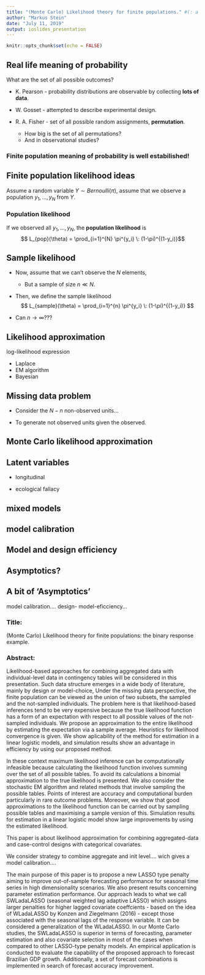 ```yaml
---
title: "(Monte Carlo) Likelihood theory for finite populations." #(: a rematch in the computational era.) model calibration; model and design efficiency; 
author: "Markus Stein"
date: "July 11, 2019"
output: ioslides_presentation
---
```


```r
knitr::opts_chunk$set(echo = FALSE)
```

## Real life meaning of probability
What are the set of all possible outcomes?  

- K. Pearson - probability distributions are observable by collecting **lots of data**. 

- W. Gosset - attempted to describe experimental design.

- R. A. Fisher - set of all possible random assignments, **permutation**.
    * How big is the set of all permutations?
    * And in observational studies?
    
### **Finite population** meaning of probability is well estabilished!


## Finite population likelihood ideas
Assume a random variable $Y \sim Bernoulli(\pi)$, assume that we observe a population $y_1, \ldots, y_N$ from $Y$.


### Population likelihood
If we observed all $y_1, \ldots, y_N$, the **population likelihood** is
$$ L_{pop}(\theta) = \prod_{i=1}^{N} \pi^{y_i} \: (1-\pi)^{(1-y_i)}$$



## Sample likelihood
- Now, assume that we can't observe the $N$ elements,
    + But a sample of size $n \ll N$.  
    

- Then, we define the sample likelihood  
$$ L_{sample}(\theta) = \prod_{i=1}^{n} \pi^{y_i} \: (1-\pi)^{(1-y_i)} $$

- Can $n\rightarrow \infty$???

## Likelihood approximation
log-likelihood expression

- Laplace  
- EM algorithm  
- Bayesian  


## Missing data problem
- Consider the $N - n$ non-observed units...

- To generate not observed units given the observed.



## Monte Carlo likelihood approximation





## Latent variables
- longitudinal

- ecological fallacy


## mixed models

## model calibration

## Model and design efficiency

## Asymptotics?

## A bit of 'Asymptotics'



model calibration.... design- model-eficciency... 



### Title: 
(Monte Carlo) Likelihood theory for finite populations: the binary response example.


### Abstract:
Likelihood-based approaches for combining aggregated data with individual-level 
data in contingency tables will be considered in this presentation. Such data 
structure emerges in a wide body of literature, mainly by design or model-choice, 
<!-- e.g. by disclosure limitation of  -->
<!-- private unaggregated data survey agencies usually release group level information,  -->
<!-- and the only reliable way to reduce potencial biases (commonly called "ecological  -->
<!-- fallacy") consists in supplementing these marginal distributions by unit-record  -->
<!-- information. Similar problems arise when researchers working on complex survey  -->
<!-- designs may take advantage of available marginal population information to improve  -->
<!-- efficiency. -->
Under the missing data perspective, the finite population can be viewed as the union 
of two subsets, the sampled and the not-sampled individuals. The problem here is that 
likelihood-based inferences tend to be very expensive because the true likelihood 
function has a form of an expectation with respect to all possible values of the 
not-sampled individuals. We propose an approximation to the entire likelihood by 
estimating the expectation via a sample average. Heuristics for likelihood convergence 
is given. We show aplicability of the method for estimation in a linear logistic models, 
and simulation  results show an advantage in efficiency by using our proposed method.



In these context maximum likelihood inference can be computationally infeasible because calculating the likelihood function involves summing over the set of all possible tables. To avoid its calculations a binomial approximation to the true likelihood is presented. We also consider the stochastic EM algorithm and related methods that involve sampling the possible tables. Points of interest are accuracy and computational burden particularly in rare outcome problems. Moreover, we show that good approximations to the likelihood function can be carried out by sampling possible tables and maximising a sample version of this. Simulation results for estimation in a linear logistic model show large improvements by using the estimated likelihood.


This paper is about likelihood approximation for combining aggregated-data and 
case-control designs with categorical covariates. 


We consider strategy to combine aggregate and init level.... wich gives a model calibration....


The main purpose of this paper is to propose a new LASSO type penalty
aiming to improve out-of-sample forecasting performance for seasonal time series in
high dimensionality scenarios. We also present results concerning parameter
estimation performance. Our approach leads to what we call SWLadaLASSO
(seasonal weighted lag adaptive LASSO) which assigns larger penalties for higher
lagged covariate coeffcients - based on the idea of WLadaLASSO by Konzen and
Ziegelmann (2016) - except those associated with the seasonal lags of the response
variable. It can be considered a generalization of the WLadaLASSO. In our Monte
Carlo studies, the SWLadaLASSO is superior in terms of forecasting, parameter
estimation and also covariate selection in most of the cases when compared to other
LASSO-type penalty models. An empirical application is conducted to evaluate the
capability of the proposed approach to forecast Brazilian GDP growth. Additionally, a
set of forecast combinations is implemented in search of forecast accuracy
improvement.

